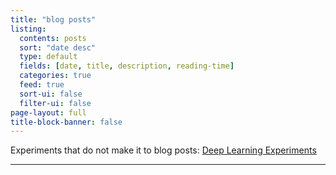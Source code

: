 ```yaml
---
title: "blog posts"
listing:
  contents: posts
  sort: "date desc"
  type: default
  fields: [date, title, description, reading-time]
  categories: true
  feed: true
  sort-ui: false
  filter-ui: false
page-layout: full
title-block-banner: false
---
```


Experiments that do not make it to blog posts: <a href="https://github.com/jimmiemunyi/deeplearning-experiments">Deep Learning Experiments</a>
<hr>